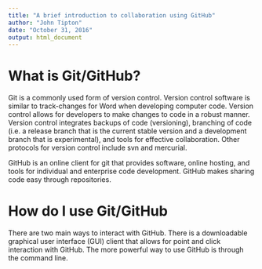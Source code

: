 ```yaml
---
title: "A brief introduction to collaboration using GitHub"
author: "John Tipton"
date: "October 31, 2016"
output: html_document
---
```


# What is Git/GitHub?

Git is a commonly used form of version control. Version control software is similar to track-changes for Word when developing computer code. Version control allows for developers to make changes to code in a robust manner. Version control integrates backups of code (versioning), branching of code (i.e. a release branch that is the current stable version and a development branch that is experimental), and tools for effective collaboration. Other protocols for version control include svn and mercurial.

GitHub is an online client for git that provides software, online hosting, and tools for individual and enterprise code development. GitHub makes sharing code easy through repositories.  

# How do I use Git/GitHub

There are two main ways to interact with GitHub. There is a downloadable graphical user interface (GUI) client that allows for point and click interaction with GitHub. The more powerful way to use GitHub is through the command line. 